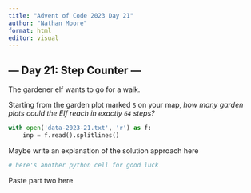 ```yaml
---
title: "Advent of Code 2023 Day 21"
author: "Nathan Moore"
format: html
editor: visual
---
```


## --- Day 21: Step Counter ---

The gardener elf wants to go for a walk.

Starting from the garden plot marked `S` on your map, *how many garden plots could the Elf reach in exactly `64` steps?*

```python

with open('data-2023-21.txt', 'r') as f:
    inp = f.read().splitlines()

```

Maybe write an explanation of the solution approach here

```python
# here's another python cell for good luck

```

Paste part two here
